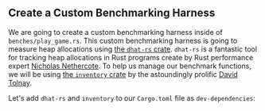 
## Create a Custom Benchmarking Harness

We are going to create a custom benchmarking harness inside of `benches/play_game.rs`.
This custom benchmarking harness is going to measure heap allocations
using [the `dhat-rs` crate][crates dhat].
`dhat-rs` is a fantastic tool for tracking heap allocations in Rust programs
create by Rust performance expert [Nicholas Nethercote][github nnethercote].
To help us manage our benchmark functions,
we will be using [the `inventory` crate][crates inventory]
by the astoundingly prolific [David Tolnay][github dtolnay].

Let's add `dhat-rs` and `inventory` to our `Cargo.toml` file as `dev-dependencies`:

<CargoTomlDevDependencies />

[crates dhat]: https://docs.rs/dhat/latest/dhat/
[github nnethercote]: https://github.com/nnethercote
[crates inventory]: https://crates.io/crates/inventory
[github dtolnay]: https://github.com/dtolnay
